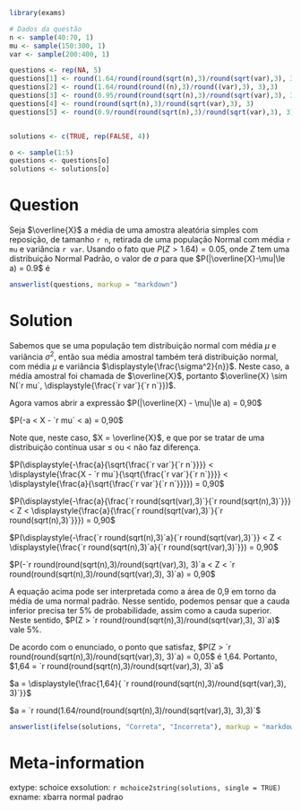 ```r
library(exams)
```

```r
# Dados da questão
n <- sample(40:70, 1)
mu <- sample(150:300, 1)
var <- sample(200:400, 1)

questions <- rep(NA, 5)
questions[1] <- round(1.64/round(round(sqrt(n),3)/round(sqrt(var),3), 3),3)
questions[2] <- round(1.64/round(round((n),3)/round((var),3), 3),3)
questions[3] <- round(0.95/round(round(sqrt(n),3)/round(sqrt(var),3), 3),3)
questions[4] <- round(round(sqrt(n),3)/round(sqrt(var),3), 3)
questions[5] <- round(0.9/round(round(sqrt(n),3)/round(sqrt(var),3), 3),3)


solutions <- c(TRUE, rep(FALSE, 4))

o <- sample(1:5)
questions <- questions[o]
solutions <- solutions[o]

```

Question
========
 
Seja $\overline{X}$ a média de uma amostra aleatória simples com reposição, de tamanho `r n`, retirada de uma população Normal com média `r mu` e variância `r var`. Usando o fato que $P(Z > 1.64) = 0.05$, onde $Z$ tem uma distribuição Normal Padrão, o valor de $a$ para que $P(|\overline{X}-\mu|\le a) = 0.9$ é

```r
answerlist(questions, markup = "markdown")
```

Solution
========

Sabemos que se uma população tem distribuição normal com média $\mu$ e variância $\sigma^2$, então sua média amostral também terá distribuição normal, com média $\mu$ e variância $\displaystyle{\frac{\sigma^2}{n}}$. Neste caso, a média amostral foi chamada de $\overline{X}$, portanto $\overline{X} \sim N(`r mu`, \displaystyle{\frac{`r var`}{`r n`}})$.

Agora vamos abrir a expressão $P(|\overline{X} - \mu|\le a) = 0,90$

$P(-a < X - `r mu` < a) = 0,90$  

Note que, neste caso, $X = \overline{X}$, e que por se tratar de uma distribuição contínua usar $\le$ ou < não faz diferença.

$P(\displaystyle{-\frac{a}{\sqrt{\frac{`r var`}{`r n`}}}} < \displaystyle{\frac{X - `r mu`}{\sqrt{\frac{`r var`}{`r n`}}}} < \displaystyle{\frac{a}{\sqrt{\frac{`r var`}{`r n`}}}}) = 0,90$

$P(\displaystyle{-\frac{a}{\frac{`r round(sqrt(var),3)`}{`r round(sqrt(n),3)`}}} < Z < \displaystyle{\frac{a}{\frac{`r round(sqrt(var),3)`}{`r round(sqrt(n),3)`}}}) = 0,90$

$P(\displaystyle{-\frac{`r round(sqrt(n),3)`a}{`r round(sqrt(var),3)`}} < Z < \displaystyle{\frac{`r round(sqrt(n),3)`a}{`r round(sqrt(var),3)`}}) = 0,90$

$P(-`r round(round(sqrt(n),3)/round(sqrt(var),3), 3)`a < Z < `r round(round(sqrt(n),3)/round(sqrt(var),3), 3)`a) = 0,90$


A equação acima pode ser interpretada como a área de 0,9 em torno da média de uma normal padrão. Nesse sentido, podemos pensar que a cauda inferior precisa ter 5% de probabilidade, assim como a cauda superior. Neste sentido, $P(Z >  `r round(round(sqrt(n),3)/round(sqrt(var),3), 3)`a)$ vale 5%.

De acordo com o enunciado, o ponto que satisfaz, $P(Z >  `r round(round(sqrt(n),3)/round(sqrt(var),3), 3)`a) = 0,05$ é 1,64. Portanto, $1,64 =  `r round(round(sqrt(n),3)/round(sqrt(var),3), 3)`a$

$a = \displaystyle{\frac{1,64}{ `r round(round(sqrt(n),3)/round(sqrt(var),3), 3)`}}$

$a =  `r round(1.64/round(round(sqrt(n),3)/round(sqrt(var),3), 3),3)`$

```r
answerlist(ifelse(solutions, "Correta", "Incorreta"), markup = "markdown")
```

Meta-information
================
extype: schoice
exsolution: `r mchoice2string(solutions, single = TRUE)`
exname: xbarra normal padrao